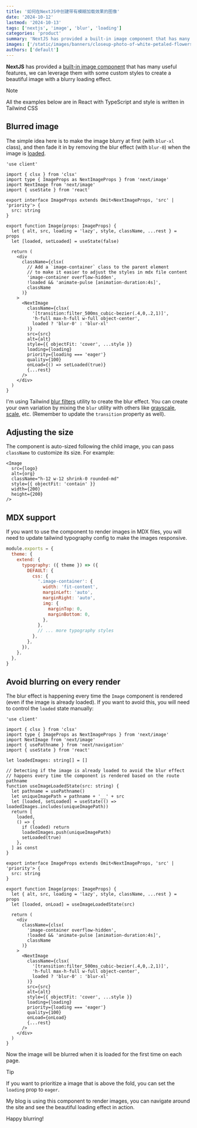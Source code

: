 ```yaml
---
title: '如何在NextJS中创建带有模糊加载效果的图像'
date: '2024-10-12'
lastmod: '2024-10-13'
tags: ['nextjs', 'image', 'blur', 'loading']
categories: 'product'
summary: 'NextJS has provided a built-in image component that has many useful features, we can leverage them with some custom styles to create a beautiful image with a blurry loading effect.'
images: ['/static/images/banners/closeup-photo-of-white-petaled-flowers__kalljet__m8ayci69oWw.jpeg']
authors: ['default']
---
```


**NextJS** has provided a [built-in image component](https://nextjs.org/docs/app/api-reference/components/image)
that has many useful features, we can leverage them with some custom styles to create a beautiful image with a blurry loading effect.

> [!NOTE]
> All the examples below are in React with TypeScript and style is written in Tailwind CSS

## Blurred image

The simple idea here is to make the image blurry at first (with `blur-xl` class), and then fade it in by removing the blur effect (with `blur-0`) when the image is [loaded](https://nextjs.org/docs/app/api-reference/components/image#onload).

```tsx:image.tsx showLineNumbers
'use client'

import { clsx } from 'clsx'
import type { ImageProps as NextImageProps } from 'next/image'
import NextImage from 'next/image'
import { useState } from 'react'

export interface ImageProps extends Omit<NextImageProps, 'src' | 'priority'> {
  src: string
}

export function Image(props: ImageProps) {
  let { alt, src, loading = 'lazy', style, className, ...rest } = props
  let [loaded, setLoaded] = useState(false)

  return (
    <div
      className={clsx(
        // Add a `image-container` class to the parent element
        // to make it easier to adjust the styles in mdx file content
        'image-container overflow-hidden',
        !loaded && 'animate-pulse [animation-duration:4s]',
        className
      )}
    >
      <NextImage
        className={clsx(
          '[transition:filter_500ms_cubic-bezier(.4,0,.2,1)]',
          'h-full max-h-full w-full object-center',
          loaded ? 'blur-0' : 'blur-xl'
        )}
        src={src}
        alt={alt}
        style={{ objectFit: 'cover', ...style }}
        loading={loading}
        priority={loading === 'eager'}
        quality={100}
        onLoad={() => setLoaded(true)}
        {...rest}
      />
    </div>
  )
}
```

I'm using Tailwind [blur filters](https://tailwindcss.com/docs/blur) utility to create the blur effect.
You can create your own variation by mixing the `blur` utility with others like [grayscale](https://tailwindcss.com/docs/grayscale), [scale](https://tailwindcss.com/docs/scale), etc.
(Remember to update the `transition` property as well).

## Adjusting the size

The component is auto-sized following the child image, you can pass `className` to customize its size.
For example:

```tsx showLineNumbers
<Image
  src={logo}
  alt={org}
  className="h-12 w-12 shrink-0 rounded-md"
  style={{ objectFit: 'contain' }}
  width={200}
  height={200}
/>
```

## MDX support

If you want to use the component to render images in MDX files, you will need to update tailwind typography config
to make the images responsive.

```js:tailwind.config.js showLineNumbers
module.exports = {
  theme: {
    extend: {
      typography: ({ theme }) => ({
        DEFAULT: {
          css: {
            '.image-container': {
              width: 'fit-content',
              marginLeft: 'auto',
              marginRight: 'auto',
              img: {
                marginTop: 0,
                marginBottom: 0,
              },
            },
            // ... more typography styles
          },
        },
      }),
    },
  },
}
```

## Avoid blurring on every render

The blur effect is happening every time the `Image` component is rendered (even if the image is already loaded).
If you want to avoid this, you will need to control the `loaded` state manually:

```tsx:image.tsx {9-25,33} showLineNumbers
'use client'

import { clsx } from 'clsx'
import type { ImageProps as NextImageProps } from 'next/image'
import NextImage from 'next/image'
import { usePathname } from 'next/navigation'
import { useState } from 'react'

let loadedImages: string[] = []

// Detecting if the image is already loaded to avoid the blur effect
// happens every time the component is rendered based on the route pathname
function useImageLoadedState(src: string) {
  let pathname = usePathname()
  let uniqueImagePath = pathname + '__' + src
  let [loaded, setLoaded] = useState(() => loadedImages.includes(uniqueImagePath))
  return [
    loaded,
    () => {
      if (loaded) return
      loadedImages.push(uniqueImagePath)
      setLoaded(true)
    },
  ] as const
}

export interface ImageProps extends Omit<NextImageProps, 'src' | 'priority'> {
  src: string
}

export function Image(props: ImageProps) {
  let { alt, src, loading = 'lazy', style, className, ...rest } = props
  let [loaded, onLoad] = useImageLoadedState(src)

  return (
    <div
      className={clsx(
        'image-container overflow-hidden',
        !loaded && 'animate-pulse [animation-duration:4s]',
        className
      )}
    >
      <NextImage
        className={clsx(
          '[transition:filter_500ms_cubic-bezier(.4,0,.2,1)]',
          'h-full max-h-full w-full object-center',
          loaded ? 'blur-0' : 'blur-xl'
        )}
        src={src}
        alt={alt}
        style={{ objectFit: 'cover', ...style }}
        loading={loading}
        priority={loading === 'eager'}
        quality={100}
        onLoad={onLoad}
        {...rest}
      />
    </div>
  )
}
```

Now the image will be blurred when it is loaded for the first time on each page.

> [!TIP]
> If you want to prioritize a image that is above the fold, you can set the `loading` prop to `eager`.

My blog is using this component to render images, you can navigate around the site and see the beautiful loading effect in action.

Happy blurring! <Twemoji emoji="clinking-beer-mugs" />
